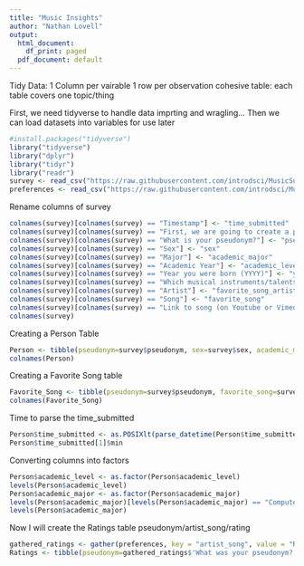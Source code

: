 ```yaml
---
title: "Music Insights"
author: "Nathan Lovell"
output:
  html_document:
    df_print: paged
  pdf_document: default
---
```


Tidy Data:
1 Column per vairable
1 row per observation
cohesive table: each table covers one topic/thing

First, we need tidyverse to handle data imprting and wragling...
Then we can load datasets into variables for use later

```r
#install.packages("tidyverse")
library("tidyverse")
library("dplyr")
library("tidyr")
library("readr")
survey <- read_csv("https://raw.githubusercontent.com/introdsci/MusicSurvey/master/music-survey.csv") #avoid absolute paths
preferences <- read_csv("https://raw.githubusercontent.com/introdsci/MusicSurvey/master/preferences-survey.csv")

```


Rename columns of survey
```r
colnames(survey)[colnames(survey) == "Timestamp"] <- "time_submitted"
colnames(survey)[colnames(survey) == "First, we are going to create a pseudonym for you to keep this survey anonymous (more or less). Which pseudonym generator would you prefer?"] <- "pseudonym_generator"
colnames(survey)[colnames(survey) == "What is your pseudonym?"] <- "pseudonym"
colnames(survey)[colnames(survey) == "Sex"] <- "sex"
colnames(survey)[colnames(survey) == "Major"] <- "academic_major"
colnames(survey)[colnames(survey) == "Academic Year"] <- "academic_level"
colnames(survey)[colnames(survey) == "Year you were born (YYYY)"] <- "year_born"
colnames(survey)[colnames(survey) == "Which musical instruments/talents do you play? (Select all that apply)"] <- "instrument_list"
colnames(survey)[colnames(survey) == "Artist"] <- "favorite_song_artist"
colnames(survey)[colnames(survey) == "Song"] <- "favorite_song"
colnames(survey)[colnames(survey) == "Link to song (on Youtube or Vimeo)"] <- "favorite_song_link"
colnames(survey)
```

Creating a Person Table

```r
Person <- tibble(pseudonym=survey$pseudonym, sex=survey$sex, academic_major=survey$academic_major, academic_level=survey$academic_level, year_born=survey$year_born, pseudonym_generator=survey$pseudonym_generator, time_submitted=survey$time_submitted)
colnames(Person)
```

Creating a Favorite Song table

```r
Favorite_Song <- tibble(pseudonym=survey$pseudonym, favorite_song=survey$favorite_song, song_artist=survey$favorite_song_artist, song_link=survey$favorite_song_link)
colnames(Favorite_Song)
```

Time to parse the time_submitted
```r
Person$time_submitted <- as.POSIXlt(parse_datetime(Person$time_submitted, format = "%m/%d/%y %H:%M"))
Person$time_submitted[1]$min

```

Converting columns into factors

```r
Person$academic_level <- as.factor(Person$academic_level)
levels(Person$academic_level)
Person$academic_major <- as.factor(Person$academic_major)
levels(Person$academic_major)[levels(Person$academic_major) == "Computer information systems"] <- "Computer Information Systems"
levels(Person$academic_major)
```


Now I will create the Ratings table
pseudonym/artist_song/rating

```r
gathered_ratings <- gather(preferences, key = "artist_song", value = "Rating", 3:45)
Ratings <- tibble(pseudonym=gathered_ratings$'What was your pseudonym?', artist_song=gathered_ratings$artist_song, rating=gathered_ratings$Rating)


```